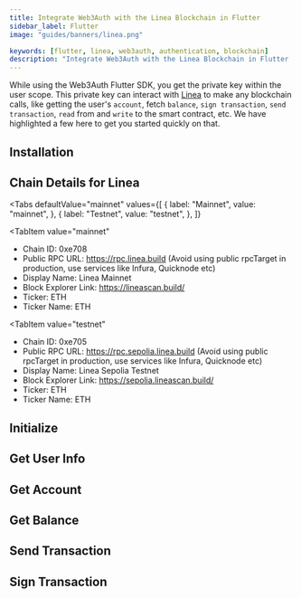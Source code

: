 ```yaml
---
title: Integrate Web3Auth with the Linea Blockchain in Flutter
sidebar_label: Flutter
image: "guides/banners/linea.png"

keywords: [flutter, linea, web3auth, authentication, blockchain]
description: "Integrate Web3Auth with the Linea Blockchain in Flutter | Documentation - Web3Auth"
---
```



<SEO
  title="Integrate Web3Auth with the Linea Blockchain in Flutter"
  description="Integrate Web3Auth with the Linea Blockchain in Flutter | Documentation - Web3Auth"
  image="https://web3auth.io/docs/guides/banners/linea.png"
  slug="/connect-blockchain/evm/linea/flutter"
/>

While using the Web3Auth Flutter SDK, you get the private key within the user scope. This private
key can interact with [Linea](https://linea.build/) to make any blockchain calls, like getting the
user's `account`, fetch `balance`, `sign transaction`, `send transaction`, `read` from and `write`
to the smart contract, etc. We have highlighted a few here to get you started quickly on that.

## Installation

<InstallationSnippet />

## Chain Details for Linea

<Tabs
 defaultValue="mainnet"
  values={[
    { label: "Mainnet", value: "mainnet", },
    { label: "Testnet", value: "testnet", },
  ]}
>
<TabItem
  value="mainnet"
>

- Chain ID: 0xe708
- Public RPC URL: https://rpc.linea.build (Avoid using public rpcTarget in production, use services
  like Infura, Quicknode etc)
- Display Name: Linea Mainnet
- Block Explorer Link: https://lineascan.build/
- Ticker: ETH
- Ticker Name: ETH

</TabItem>

<TabItem
  value="testnet"
>

- Chain ID: 0xe705
- Public RPC URL: https://rpc.sepolia.linea.build (Avoid using public rpcTarget in production, use
  services like Infura, Quicknode etc)
- Display Name: Linea Sepolia Testnet
- Block Explorer Link: https://sepolia.lineascan.build/
- Ticker: ETH
- Ticker Name: ETH

</TabItem>
</Tabs>

## Initialize

<InitialisationSnippet />

## Get User Info

<UserInfoSnippet />

## Get Account

<GetAccountSnippet />

## Get Balance

<GetBalanceSnippet />

## Send Transaction

<SendTransactionSnippet />

## Sign Transaction

<SignTransactionSnippet />
